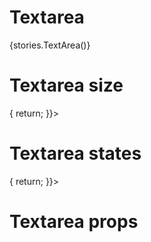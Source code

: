 
<Meta title="Form/Textarea" />

# Textarea
<Preview withToolbar>
    <Story name="Basic">{stories.TextArea()}</Story>
</Preview>

# Textarea size
<Preview>
  <Form
    onSubmit={() => {
      return;
    }}>
    <Row>
        <Col col={4}>
          <FormTextArea measure="sm" name="size_sm" />
        </Col>
        <Col col={4}>
          <FormTextArea measure="md" name="size_md" />
        </Col>
        <Col col={4}>
          <FormTextArea measure="lg" name="size_lg" />
        </Col>
      </Row>
  </Form>
</Preview>

# Textarea states
<Preview>
  <Form
    onSubmit={() => {
      return;
    }}>
    <Row>
        <Col col={3}>
          <FormTextArea disabled name="input_disabled" placeholder="Disabled" />
        </Col>
        <Col col={3}>
          <FormTextArea className="is-success" name="input_success" placeholder="Success" />
        </Col>
        <Col col={3}>
          <FormTextArea className="is-invalid" name="input_error" placeholder="Error" />
        </Col>
        <Col col={3}>
          <FormTextArea clearable className="is-invalid" name="input_error" placeholder="Clearable" />
        </Col>
      </Row>
  </Form>
</Preview>

# Textarea props
<Props of={FormTextArea} />
